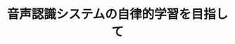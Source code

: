 ﻿---
title: "音声認識システムの自律的学習を目指して"
category: "工学院"
vol: "91"
interviewee: "篠崎 隆宏"
url: "http://www.ts.ip.titech.ac.jp/index_j.html"
tags: []
pdf: "91-3-shinozaki.pdf"
career: ""
preface: "今や我々に親しい存在となった音声認識であるが、システムの学習にかかるコストが普及の足かせになっ ている。そのコストを減らすため、篠崎研究室では半教師あり学習という方法を用いてシステムが自律的 に学習する仕組みの実現を目指している。ここでは音声認識の仕組みに触れながら、研究室で現在進めら れている研究について紹介する。"
---
